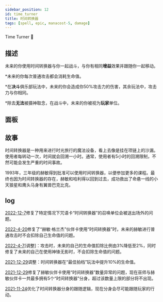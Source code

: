 ```yaml
---
sidebar_position: 12
id: time_turner
title: 时间转换器
tags: [spell, epic, manacost-5, damage]
---
```


Time Turner 👥

<!--truncate-->



<CardBasics cardKey={id}/>


## 描述

未来的你使用时间转换器与你一起战斗，与你有相同**增益**效果并跟随你一起移动。

*未来的你每次普通攻击都会消耗生命值。

*在**决斗**俱乐部玩法中，未来的你会造成你50%攻击力的伤害，其余玩法中，攻击力与你相同。

*除去**无法**被摄神取念，在战斗中，未来的你被视为**玩家**单位。

## 面板


<LevelComponent/>


<CardDynamicTable cardKey={id}/>


<CardComplexTable cardKey={id}/>


## 故事

时间转换器是一种用来进行时光旅行的魔法设备，看上去像是挂在项链上的沙漏。使用者每转动一次，时间就会回溯一小时。通常，使用者有5小时的回溯限制，不然可能会发生严重的时间事故。

1993年，三年级的赫敏得到批准可以使用时间转换器，以便参加更多的课程。最终也因为时间转换器的存在，赫敏和哈利得以回到过去，成功救出了命悬一线的小天狼星和鹰头马身有翼兽巴克比克。


## log

[2022-12-7](/blog/221207-update-annc#fix)修复了特定情况下咒语卡“时间转换器”的召唤单位会被送出场外的问题。

[2022-4-20](/blog/220420-update-annc#fix)修复了“赫敏·格兰杰”伙伴卡使用“时间转换器”时，未来的赫敏进行普通攻击时不会扣除自己生命值的问题。

[2022-4-7](/blog/220407-update-annc#adjustment)[调整]：攻击时，未来的自己的生命值扣除比例由3%降低至2%，同时修复了未来的自己在使用神锋无影时，不会扣除生命值的问题。

[2021-12-29](/blog/211229-update-annc#adjustment)调整：时间转换器在“最佳拍档”玩法中提升10%的生命值。

[2021-12-29](/blog/211229-update-annc#fix)修复了赫敏伙伴卡使用“时间转换器”数量异常的问题，现在巫师与赫敏伙伴卡一共最多拥有5个“时间转换器”分身，超过该数量上限的部分将不出现。

[2021-11-24](/blog/211124-update-annc#optimization)优化了时间转换器分身的跟随逻辑，现在分身会尽可能跟随玩家的行动。


